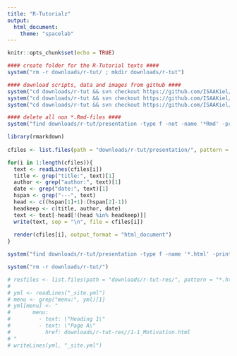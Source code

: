```yaml
---
title: "R-Tutorialz"
output:
  html_document:
    theme: "spacelab"
---
```


```r
knitr::opts_chunk$set(echo = TRUE)
```

```r
#### create folder for the R-Tutorial texts ####
system("rm -r downloads/r-tut/ ; mkdir downloads/r-tut")

#### download scripts, data and images from github ####
system("cd downloads/r-tut && svn checkout https://github.com/ISAAKiel/R-Tutorial_CAA2016/trunk/presentation/")
system("cd downloads/r-tut && svn checkout https://github.com/ISAAKiel/R-Tutorial_CAA2016/trunk/data/")
system("cd downloads/r-tut && svn checkout https://github.com/ISAAKiel/R-Tutorial_CAA2016/trunk/img/")

#### delete all non *.Rmd-files ####
system("find downloads/r-tut/presentation -type f -not -name '*Rmd' -print0 | xargs -0 rm --")
```

```r
library(rmarkdown)
  
cfiles <- list.files(path = "downloads/r-tut/presentation/", pattern = "*.Rmd", full.names = TRUE)

for(i in 1:length(cfiles)){
  text <- readLines(cfiles[i])
  title <- grep("title:", text)[1]
  author <- grep("author:", text)[1]
  date <- grep("date:", text)[1]
  hspan <- grep("---", text)
  head <- c((hspan[1]+1):(hspan[2]-1))
  headkeep <- c(title, author, date)
  text <- text[-head[!(head %in% headkeep)]]
  write(text, sep = "\n", file = cfiles[i])
  
  render(cfiles[i], output_format = "html_document")
}
```

```r
system("find downloads/r-tut/presentation -type f -name '*.html' -print | xargs -i mv {} downloads/r-tut-res")

system("rm -r downloads/r-tut/")
```

```r
# resfiles <- list.files(path = "downloads/r-tut-res/", pattern = "*.html", full.names = TRUE)
# 
# yml <- readLines("_site.yml")
# menu <- grep("menu:", yml)[1]
# yml[menu] <- "
#       menu:
#         - text: \"Heading 1\"
#         - text: \"Page A\"
#           href: downloads/r-tut-res//1-1_Motivation.html
# "
# writeLines(yml, "_site.yml")
```